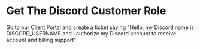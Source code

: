 # Get The Discord Customer Role

Go to our [Client Portal](https://my.forestracks.com/login) and create a ticket saying "Hello, my Discord name is DISCORD_USERNAME and I authorize my Discord account to receive account and billing support" 
